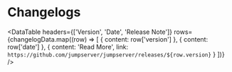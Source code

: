 
# Changelogs

<DataTable
  headers={['Version', 'Date', 'Release Note']}
  rows={changelogData.map((row) => [
    { content: row['version'] },
    { content: row['date'] },
    { content: 'Read More', link: `https://github.com/jumpserver/jumpserver/releases/${row.version}` }
  ])}
/>
